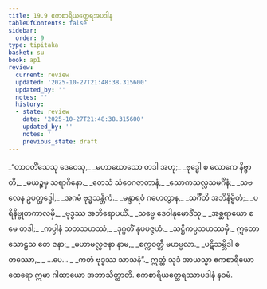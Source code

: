 ```yaml
---
title: 19.9 ဧကစာရိယတ္ထေရအပဒါန
tableOfContents: false
sidebar:
  order: 9
type: tipitaka
basket: su
book: ap1
review:
  current: review
  updated: '2025-10-27T21:48:38.315600'
  updated_by: ''
  notes: ''
  history:
  - state: review
    date: '2025-10-27T21:48:38.315600'
    updated_by: ''
    notes: ''
    previous_state: draft
---
```



<ReviewStatus review={frontmatter.review} showDetails={true} />

<HypothesisAnnotation frontmatter={frontmatter} />

<DynamicBreadcrumb />

<Division number="51" book="ap1" e="ch" v="20" p="218">

<Paragraph number="2647" type="verses" book="ap1">
_“တာဝတိံသေသု ဒေဝေသု,_  
_မဟာဃောသော တဒါ အဟု;_  
_ဗုဒ္ဓေါ စ လောကေ နိဗ္ဗာတိ,_  
_မယဉ္စမှ သရာဂိနော._  

</Paragraph>

</Division>
<Division number="52" book="ap1" e="ch" v="20" p="218">

<Paragraph number="2648" type="verses" book="ap1">
_တေသံ သံဝေဂဇာတာနံ,_  
_သောကသလ္လသမင်္ဂိနံ;_  
_သဗလေန ဥပတ္ထဒ္ဓေါ,_  
_အဂမံ ဗုဒ္ဓသန္တိကံ._  

</Paragraph>

</Division>
<Division number="53" book="ap1" e="ch" v="20" p="218">

<Paragraph number="2649" type="verses" book="ap1">
_မန္ဒာရဝံ ဂဟေတွာန,_  
_သင်္ဂီတိ အဘိနိမ္မိတံ;_  
_ပရိနိဗ္ဗုတကာလမှိ,_  
_ဗုဒ္ဓဿ အဘိရောပယိံ._  

</Paragraph>

</Division>
<Division number="54" book="ap1" e="ch" v="20" p="218">

<Paragraph number="2650" type="verses" book="ap1">
_သဗ္ဗေ ဒေဝါနုမောဒိံသု,_  
_အစ္ဆရာယော စ မေ တဒါ;_  
_ကပ္ပါနံ သတသဟဿံ,_  
_ဒုဂ္ဂတိံ နုပပဇ္ဇဟံ._  

</Paragraph>

</Division>
<Division number="55" book="ap1" e="ch" v="20" p="218">

<Paragraph number="2651" type="verses" book="ap1">
_သဋ္ဌိကပ္ပသဟဿမှိ,_  
ဣတော သောဠသ တေ ဇနာ;_  
_မဟာမလ္လဇနာ နာမ,_  
_စက္ကဝတ္တီ မဟဗ္ဗလာ._  

</Paragraph>

</Division>
<Division number="56" book="ap1" e="ch" v="20" p="218">

<Paragraph number="2652" type="verses" book="ap1">
_ပဋိသမ္ဘိဒါ စတဿော,_  
_ …ပေ… _  
_ကတံ ဗုဒ္ဓဿ သာသနံ”._  

</Paragraph>

<Paragraph number="2653" book="ap1">
ဣတ္ထံ သုဒံ အာယသ္မာ ဧကစာရိယော ထေရော ဣမာ ဂါထာယော အဘာသိတ္ထာတိ.

</Paragraph>
</Division>

<Paragraph number="2654" type="center" book="ap1">
ဧကစာရိယတ္ထေရဿာပဒါနံ နဝမံ.
</Paragraph>